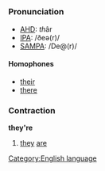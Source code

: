 =={{en}}==
[[Category:English language]]
===Pronunciation===
*[[w:AHD|AHD]]: <i>th</i>âr
*[[w:IPA|IPA]]: /ðeə(r)/
*[[w:SAMPA|SAMPA]]: /De@(r)/

====Homophones====
*[[their]]
*[[there]]

===Contraction===
'''they're'''

#[[they]] [[are]]